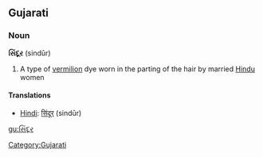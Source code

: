 ==Gujarati==
===Noun===
'''સિંદૂર''' (sindūr)
#A type of [[vermilion]] dye worn in the parting of the hair by married [[Hindu]] women
====Translations====
*[[Hindi]]: [[सिंदूर]] (sindūr)
[[gu:સિંદૂર]]
[[Category:Gujarati]]